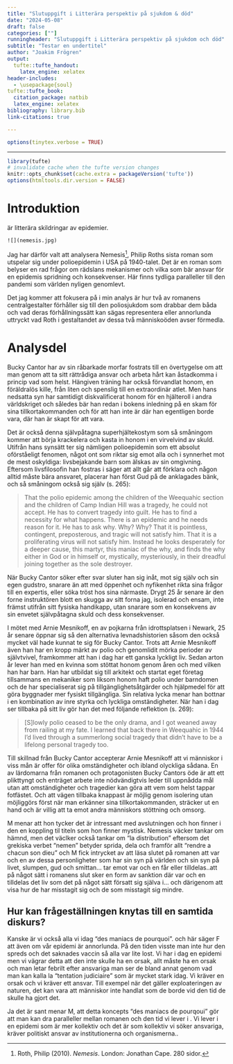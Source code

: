 ```yaml
---
title: "Slutuppgift i Litterära perspektiv på sjukdom & död"
date: "2024-05-08"
draft: false
categories: [""]
runningheader: "Slutuppgift i Litterära perspektiv på sjukdom och död"
subtitle: "Testar en undertitel"
author: "Joakim Frögren"
output:
  tufte::tufte_handout:
    latex_engine: xelatex
header-includes:
  - \usepackage{soul}
tufte::tufte_book:
  citation_package: natbib
  latex_engine: xelatex
bibliography: library.bib
link-citations: true

---
```



```r
options(tinytex.verbose = TRUE)
```
---

```r
library(tufte)
# invalidate cache when the tufte version changes
knitr::opts_chunk$set(cache.extra = packageVersion('tufte'))
options(htmltools.dir.version = FALSE)
```


# Introduktion 

\newthought{Ett tema som saknats i kursens seminarieserie} är litterära skildringar av epidemier.

````marginfigure

![](nemesis.jpg)
```` 
Jag har därför valt att analysera Nemesis^[Roth, Philip (2010). _Nemesis_. London: Jonathan Cape. 280 sidor.], Philip Roths sista roman som utspelar sig under polioepidemin i USA på 1940-talet. Det är en roman som belyser en rad frågor om rädslans mekanismer och vilka som bär ansvar för en epidemis spridning och konsekvenser. Här finns tydliga paralleller till den pandemi som världen nyligen genomlevt. 

Det jag kommer att fokusera på i min analys är hur två av romanens centralgestalter förhåller sig till den poliosjukdom som drabbar dem båda och vad deras förhållningssätt kan sägas representera eller annorlunda uttryckt vad Roth i gestaltandet av dessa två människoöden avser förmedla.  

<!--
# Analysdel 

## Diskutera verket och hur det gestaltar sjukdom/död


## Avslutning 

## Kortfattat sammanfattar de viktigaste slutsatserna 

Nemesis - titel vad tolka in?
Rationalitet - irrationalitet/ rädsla
--> 

# Analysdel

Bucky Cantor har av sin råbarkade morfar fostrats till en övertygelse om att man genom att ta sitt rättrådiga ansvar och arbeta hårt kan åstadkomma i princip vad som helst. Hängiven träning har också förvandlat honom, en föräldralös kille, från liten och spenslig till en extraordinär atlet. Men hans nedsatta syn har samtidigt diskvalificerat honom för en hjälteroll i andra världskriget och således bär han redan i bokens inledning på en skam för sina tillkortakommanden och för att han inte är där han egentligen borde vara, där han är skapt för att vara. 

Det är också denna självpåtagna superhjältekostym som så småningom kommer att börja krackelera och kasta in honom i en virvelvind av skuld. Utifrån hans synsätt ter sig nämligen polioepidemin som ett absolut oförståeligt fenomen, något ont som riktar sig emot alla och i synnerhet mot de mest oskyldiga: livsbejakande barn som älskas av sin omgivning. Eftersom livsfilosofin han fostras i säger att allt går att förklara och någon alltid måste bära ansvaret, placerar han först Gud på de anklagades bänk, och så småningom också sig själv (s. 265):
 
> That the polio epidemic among the children of the Weequahic section and the children of Camp Indian Hill was a tragedy, he could not accept. He has to convert tragedy into guilt. He has to find a necessity for what happens. There is an epidemic and he needs reason for it. He has to ask why. Why? Why? That it is pointless, contingent, preposterous, and tragic will not satisfy him. That it is a proliferating virus will not satisfy him. Instead he looks desperately for a deeper cause, this martyr, this maniac of the why, and finds the why either in God or in himself or, mystically, mysteriously, in their dreadful joining together as the sole destroyer.

När Bucky Cantor söker efter svar sluter han sig inåt, mot sig själv och sin egen gudstro, snarare än att med öppenhet och nyfikenhet rikta sina frågor till en expertis, eller söka tröst hos sina närmaste. Drygt 25 år senare är den forne instruktören blott en skugga av sitt forna jag, isolerad och ensam, inte främst utifrån sitt fysiska handikapp, utan snarare som en konsekvens av sin envetet självpåtagna skuld och dess konsekvenser.

I mötet med Arnie Mesnikoff, en av pojkarna från idrottsplatsen i Newark, 25 år senare öppnar sig så den alternativa levnadshistorien såsom den också mycket väl hade kunnat te sig för Bucky Cantor. Trots att Arnie Mesnikoff även han har en kropp märkt av polio och genomlidit mörka perioder av självtvivel, framkommer att han i dag har ett ganska lyckligt liv. Sedan arton år lever han med en kvinna som stöttat honom genom åren och med vilken han har barn. Han har utbildat sig till arkitekt och startat eget företag tillsammans en mekaniker som liksom honom haft polio under barndomen och de har specialiserat sig på tillgänglighetsåtgärder och hjälpmedel för att göra byggnader mer fysiskt tillgängliga. Sin relativa lycka menar han bottnar i en kombination av inre styrka och lyckliga omständigheter. När han i dag ser tillbaka på sitt liv gör han det med följande reflektion (s. 269):

> [S]lowly polio ceased to be the only drama, and I got weaned away from railing at my fate. I learned that back there in Weequahic in 1944 I'd lived through a summerlong social tragedy that didn't have to be a lifelong personal tragedy too. 

Till skillnad från Bucky Cantor accepterar Arnie Mesnikoff att vi människor i viss mån är offer för olika omständigheter och ibland olyckliga sådana. En av lärdomarna från romanen och protagonisten Bucky Cantors öde är att ett plikttyngt och enträget arbete inte nödvändigtvis leder till uppnådda mål utan att omständigheter och tragedier kan göra att vem som helst tappar fotfästet. Och att vägen tillbaka knappast är möjlig genom isolering utan möjliggörs först när man erkänner sina tillkortakommanden, sträcker ut en hand och är villig att ta emot andra människors stöttning och omsorg.
 

M menar att hon tycker det är intressant med avslutningen och hon finner i den en koppling til titeln som hon finner mystisk. Nemesis väcker tankar om hämnd, men det väclker också tankar om "la distribution" eftersom det grekiska verbet "nemen" betyder sprida, dela och framför allt "rendre a chacun son dieu" och M fick intrycket av att läsa slutet på romanen att var och en av dessa personligheter som har sin syn på världen och sin syn på livet, slumpen, gud och smittan... tar emot var och en får eller tilldelas..att på något sätt i romanens slut sker en form av sanktion där var och en tilldelas det liv som det på något sätt försatt sig själva i... och därigenom att visa hur de har misstagit sig och de som misstagit sig mindre. 

## Hur kan frågeställningen knytas till en samtida diskurs?
Kanske är vi också alla vi idag "des maniacs de pourquoi". och här säger F att även om vår epidemi är annorlunda. På den tiden visste man inte hur den spreds och det saknades vaccin så alla var lite lost. Vi har i dag en epidemi men vi vägrar detta att den inte skulle ha en orsak, allt måste ha en orsak och man letar febrilt efter ansvariga man ser de bland annat genom vad man kan kalla la "tentation judiciaire" som är mycket stark idag. Vi kräver en orsak och vi kräver ett ansvar. Till exempel när det gäller exploateringen av naturen, det kan vara att människor inte handlat som de borde vid den tid de skulle ha gjort det. 

Ja det är sant menar M, att detta koncepts "des maniacs de pourqoui" gör att man kan dra paralleller mellan romanen och den tid vi lever i . Vi lever i en epidemi som är mer kollektiv och det är som kollektiv vi söker ansvariga, kräver politiskt ansvar av institutionerna och organismerna..


